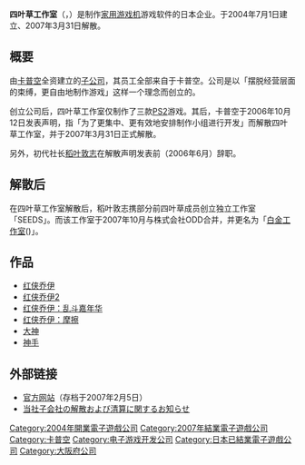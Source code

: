 {{noteTA
| G1=Games
}}
{{Infobox Company 
| trading_name = CLOVER STUDIO 
| company_name = 四叶草工作室
| company_name_en = Clover Studio Co., Ltd.
| logo = [[File:Clover_Studio_logo.png|frameless]]
| company_type = [[株式会社|株式会社]]
| native_name = クローバースタジオ株式会社
| native_name_lang = ja
| foundation = {{Start date|2004|07|01}}
| defunct = {{End date|2007|03|31}}
| location = [[大阪市|大阪市]]中央区内平野町三丁目2-8
| area_served = 情報・通信業
| key_people = [[稻叶敦志|稻叶敦志]]（初代代表取締役会長兼社長）
| industry = 家用游戏机游戏软件
| capital = 9千万円
| num_employees = 64名
| accounting_period = 
| parent = [[卡普空|卡普空]]
}}
'''四叶草工作室'''（{{lang-ja|クローバースタジオ株式会社}}，{{lang-en|Clover Studio Co., Ltd.}}）是制作[[游戏机|家用游戏机]]游戏软件的日本企业。于2004年7月1日建立、2007年3月31日解散。

== 概要 ==
由[[卡普空|卡普空]]全资建立的[[子公司|子公司]]，其员工全部来自于卡普空。公司是以「摆脱经营层面的束缚，更自由地制作游戏」这样一个理念而创立的。

创立公司后，四叶草工作室仅制作了三款[[PS2|PS2]]游戏。其后，卡普空于2006年10月12日发表声明，指「为了更集中、更有效地安排制作小组进行开发」而解散四叶草工作室，并于2007年3月31日正式解散。

另外，初代社长[[稻叶敦志|稻叶敦志]]在解散声明发表前（2006年6月）辞职。

== 解散后 ==
在四叶草工作室解散后，稻叶敦志携部分前四叶草成员创立独立工作室「SEEDS」。而该工作室于2007年10月与株式会社ODD合并，并更名为「[[白金工作室|白金工作室]]({{lang|ja|プラチナゲームズ株式会社}})」。

== 作品 ==
*[[红侠乔伊|红侠乔伊]]
*[[红侠乔伊2|红侠乔伊2]]
*[[红侠乔伊：乱斗嘉年华|红侠乔伊：乱斗嘉年华]]
*[[红侠乔伊：摩擦|红侠乔伊：摩擦]]
*[[大神_(游戏)|大神]]
*[[神手|神手]]

== 外部链接 ==
* [https://web.archive.org/web/20070205080156im_/http://www.cloverstudio.co.jp/ 官方网站]（存档于2007年2月5日）
* [http://ir.capcom.co.jp/news/html/061012a.html 当社子会社の解散および清算に関するお知らせ]{{Wayback|url=http://ir.capcom.co.jp/news/html/061012a.html |date=20081204063803 }}
{{白金工作室}}
{{DEFAULTSORT:Clover Studio}}
[[Category:2004年開業電子遊戲公司|Category:2004年開業電子遊戲公司]]
[[Category:2007年結業電子遊戲公司|Category:2007年結業電子遊戲公司]]
[[Category:卡普空|Category:卡普空]]
[[Category:电子游戏开发公司|Category:电子游戏开发公司]]
[[Category:日本已結業電子遊戲公司|Category:日本已結業電子遊戲公司]]
[[Category:大阪府公司|Category:大阪府公司]]
